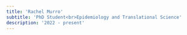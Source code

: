 ```yaml
---
title: 'Rachel Murro'
subtitle: 'PhD Student<br>Epidemiology and Translational Science'
description: '2022 - present'
---
```


